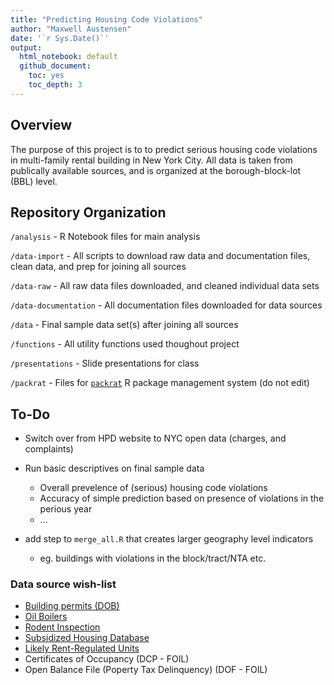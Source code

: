 ```yaml
---
title: "Predicting Housing Code Violations"
author: "Maxwell Austensen"
date: '`r Sys.Date()`'
output:
  html_notebook: default
  github_document:
    toc: yes
    toc_depth: 3
---
```


## Overview

The purpose of this project is to to predict serious housing code violations in multi-family rental building in New York City. All data is taken from publically available sources, and is organized at the borough-block-lot (BBL) level.


## Repository Organization
  
`/analysis` -  R Notebook files for main analysis
  
`/data-import` - All scripts to download raw data and documentation files, clean data, and prep for joining all sources
  
`/data-raw` - All raw data files downloaded, and cleaned individual data sets 
  
`/data-documentation` - All documentation files downloaded for data sources
  
`/data` - Final sample data set(s) after joining all sources
  
`/functions` - All utility functions used thoughout project
  
`/presentations` - Slide presentations for class
  
`/packrat` - Files for [`packrat`](https://rstudio.github.io/packrat/) R package management system (do not edit)



## To-Do

* Switch over from HPD website to NYC open data (charges, and complaints)

* Run basic descriptives on final sample data
    * Overall prevelence of (serious) housing code violations
    * Accuracy of simple prediction based on presence of violations in the perious year
    * ...
    
* add step to `merge_all.R` that creates larger geography level indicators
    * eg. buildings with violations in the block/tract/NTA etc.
  
  
### Data source wish-list

* [Building permits (DOB)](https://data.cityofnewyork.us/Housing-Development/DOB-Job-Application-Filings/ic3t-wcy2)
* [Oil Boilers](https://data.cityofnewyork.us/Housing-Development/Oil-Boilers-Detailed-Fuel-Consumption-and-Building/jfzu-yy6n)
* [Rodent Inspection](https://data.cityofnewyork.us/Health/Rodent-Inspection/p937-wjvj)
* [Subsidized Housing Database](http://app.coredata.nyc/)
* [Likely Rent-Regulated Units](http://taxbills.nyc/)
* Certificates of Occupancy (DCP - FOIL)
* Open Balance File (Poperty Tax Delinquency) (DOF - FOIL)


